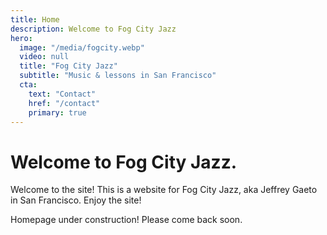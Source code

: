 ```yaml
---
title: Home
description: Welcome to Fog City Jazz
hero:
  image: "/media/fogcity.webp"
  video: null
  title: "Fog City Jazz"
  subtitle: "Music & lessons in San Francisco"
  cta:
    text: "Contact"
    href: "/contact"
    primary: true
---
```

# Welcome to **Fog City Jazz**.

<ImageTextBlock src="/media/fogcity.webp" alt="Cool Breeze himself" imageWidth={60} imageOnLeft={true} topAlign={true}>
Welcome to the site! This is a website for Fog City Jazz, aka Jeffrey Gaeto in San Francisco. Enjoy the site!
</ImageTextBlock>

Homepage under construction! Please come back soon.
